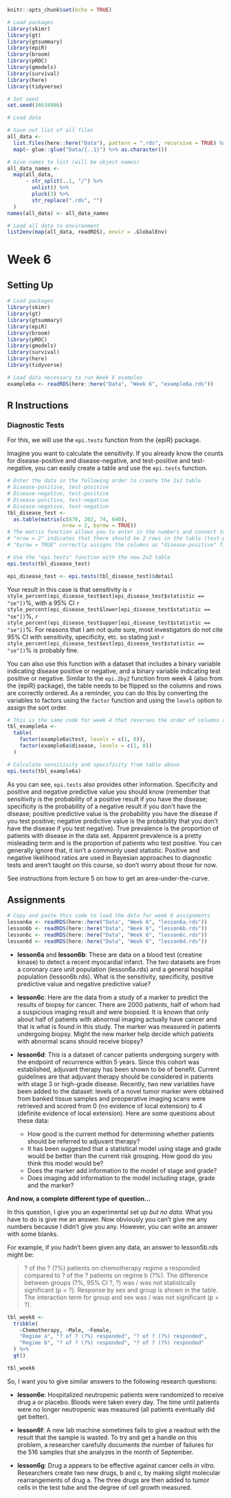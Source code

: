 ```r
knitr::opts_chunk$set(echo = TRUE)

# Load packages
library(skimr)
library(gt)
library(gtsummary)
library(epiR)
library(broom)
library(pROC)
library(gmodels)
library(survival)
library(here)
library(tidyverse)

# Set seed
set.seed(34634986)

# Load data

# Save out list of all files
all_data <-
  list.files(here::here("Data"), pattern = ".rds", recursive = TRUE) %>%
  map(~ glue::glue("Data/{..1}") %>% as.character())

# Give names to list (will be object names)
all_data_names <-
  map(all_data,
      ~ str_split(..1, "/") %>%
        unlist() %>%
        pluck(3) %>%
        str_replace(".rds", "")
  )
names(all_data) <- all_data_names

# Load all data to environment
list2env(map(all_data, readRDS), envir = .GlobalEnv)

```

# Week 6

## Setting Up

```r

# Load packages
library(skimr)
library(gt)
library(gtsummary)
library(epiR)
library(broom)
library(pROC)
library(gmodels)
library(survival)
library(here)
library(tidyverse)

# Load data necessary to run Week 6 examples
example6a <- readRDS(here::here("Data", "Week 6", "example6a.rds"))

```

## R Instructions

### Diagnostic Tests

For this, we will use the `epi.tests` function from the {epiR} package.

Imagine you want to calculate the sensitivity. If you already know the counts for disease-positive and disease-negative, and test-positive and test-negative, you can easily create a table and use the `epi.tests` function.

```r

# Enter the data in the following order to create the 2x2 table
# Disease-positive, test-positive
# Disease-negative, test-positive
# Disease-positive, test-negative
# Disease-negative, test-negative
tbl_disease_test <-
  as.table(matrix(c(670, 202, 74, 640),
                  nrow = 2, byrow = TRUE))
# The matrix function allows you to enter in the numbers and convert to a table
# "nrow = 2" indicates that there should be 2 rows in the table (test-positive and test-negative)
# "byrow = TRUE" correctly assigns the columns as "disease-positive" first and "disease-negative" second

# Use the "epi.tests" function with the new 2x2 table
epi.tests(tbl_disease_test)

```

```r

epi_disease_test <- epi.tests(tbl_disease_test)$detail

```

Your result in this case is that sensitivity is `r style_percent(epi_disease_test$est[epi_disease_test$statistic == "se"])`%, with a 95% CI `r style_percent(epi_disease_test$lower[epi_disease_test$statistic == "se"])`%, `r style_percent(epi_disease_test$upper[epi_disease_test$statistic == "se"])`%. For reasons that I am not quite sure, most investigators do not cite 95% CI with sensitivity, specificity, etc. so stating just `r style_percent(epi_disease_test$est[epi_disease_test$statistic == "se"])`% is probably fine.

You can also use this function with a dataset that includes a binary variable indicating disease positive or negative, and a binary variable indicating test positive or negative. Similar to the `epi.2by2` function from week 4 (also from the {epiR} package), the table needs to be flipped so the columns and rows are correctly ordered. As a reminder, you can do this by converting the variables to factors using the `factor` function and using the `levels` option to assign the sort order.

```r

# This is the same code for week 4 that reverses the order of columns and rows
tbl_example6a <-
  table(
    factor(example6a$test, levels = c(1, 0)),
    factor(example6a$disease, levels = c(1, 0))
  )

# Calculate sensitivity and specificity from table above
epi.tests(tbl_example6a)

```

As you can see, `epi.tests` also provides other information. Specificity and positive and negative predictive value you should know (remember that sensitivity is the probability of a positive result if you have the disease; specificity is the probability of a negative result if you don't have the disease; positive predictive value is the probability you have the disease if you test positive; negative predictive value is the probability that you don't have the disease if you test negative). True prevalence is the proportion of patients with disease in the data set. Apparent prevalence is a pretty misleading term and is the proportion of patients who test positive. You can generally ignore that, it isn't a commonly used statistic. Positive and negative likelihood ratios are used in Bayesian approaches to diagnostic tests and aren't taught on this course, so don't worry about those for now. 

See instructions from lecture 5 on how to get an area-under-the-curve.

## Assignments

```r

# Copy and paste this code to load the data for week 6 assignments
lesson6a <- readRDS(here::here("Data", "Week 6", "lesson6a.rds"))
lesson6b <- readRDS(here::here("Data", "Week 6", "lesson6b.rds"))
lesson6c <- readRDS(here::here("Data", "Week 6", "lesson6c.rds"))
lesson6d <- readRDS(here::here("Data", "Week 6", "lesson6d.rds"))

```

- **lesson6a** and **lesson6b**: These are data on a blood test (creatine kinase) to detect a recent myocardial infarct. The two datasets are from a coronary care unit population (lesson6a.rds) and a general hospital population (lesson6b.rds). What is the sensitivity, specificity, positive predictive value and negative predictive value?

- **lesson6c**: Here are the data from a study of a marker to predict the results of biopsy for cancer. There are 2000 patients, half of whom had a suspicious imaging result and were biopsied. It is known that only about half of patients with abnormal imaging actually have cancer and that is what is found in this study. The marker was measured in patients undergoing biopsy. Might the new marker help decide which patients with abnormal scans should receive biopsy? 

- **lesson6d**: This is a dataset of cancer patients undergoing surgery with the endpoint of recurrence within 5 years. Since this cohort was established, adjuvant therapy has been shown to be of benefit. Current guidelines are that adjuvant therapy should be considered in patients with stage 3 or high-grade disease. Recently, two new variables have been added to the dataset:  levels of a novel tumor marker were obtained from banked tissue samples and preoperative imaging scans were retrieved and scored from 0 (no evidence of local extension) to 4 (definite evidence of local extension). Here are some questions about these data:
  - How good is the current method for determining whether patients should be referred to adjuvant therapy?
  - It has been suggested that a statistical model using stage and grade would be better than the current risk grouping. How good do you think this model would be?
  - Does the marker add information to the model of stage and grade?
  - Does imaging add information to the model including stage, grade and the marker?

**And now, a complete different type of question...**

In this question, I give you an experimental set up _but no data._ What you have to do is give me an answer. Now obviously you can’t give me any numbers because I didn’t give you any. However, you can write an answer with some blanks.

For example, if you hadn't been given any data, an answer to lesson5b.rds might be:

<div class="quote-container">

>? of the ? (?%) patients on chemotherapy regime a responded compared to ? of the ? patients on regime b (?%). The difference between groups (?%, 95% CI ?, ?) was / was not statistically significant (p = ?). Response by sex and group is shown in the table. The interaction term for group and sex was / was not significant (p = ?).

</div>

```r

tbl_week6 <-
  tribble(
    ~Chemotherapy, ~Male, ~Female,
    "Regime a", "? of ? (?%) responded", "? of ? (?%) responded",
    "Regime b", "? of ? (?%) responded", "? of ? (?%) responded"
  ) %>%
  gt()

tbl_week6

```

So, I want you to give similar answers to the following research questions:

- **lesson6e**: Hospitalized neutropenic patients were randomized to receive drug a or placebo. Bloods were taken every day. The time until patients were no longer neutropenic was measured (all patients eventually did get better).

- **lesson6f**: A new lab machine sometimes fails to give a readout with the result that the sample is wasted. To try and get a handle on this problem, a researcher carefully documents the number of failures for the 516 samples that she analyzes in the month of September. 

- **lesson6g**: Drug a appears to be effective against cancer cells _in vitro._ Researchers create two new drugs, b and c, by making slight molecular rearrangements of drug a. The three drugs are then added to tumor cells in the test tube and the degree of cell growth measured. 
